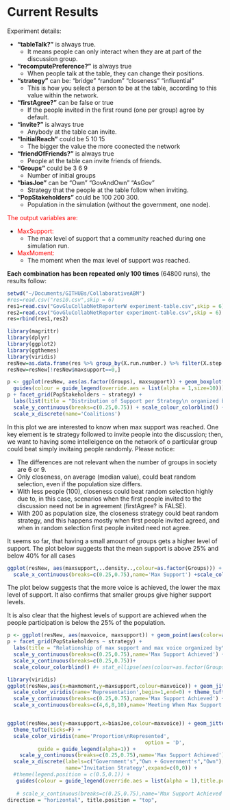 # Current Results

Experiment details:

* **"tableTalk?"** is always true. 
    + It means people can only interact when they are at part of the discussion group.

* **"recomputePreference?"** is always true
    + When people talk at the table, they can change their positions.
    
* **"strategy"** can be: "bridge" "random" "closeness" "influential"
    + This is how you select a person to be at the table, according to this value within the network.
    
* **"firstAgree?"** can be false or true
    + If the people invited in the first round (one per group) agree by default.
    
* **"invite?"** is always true
    + Anybody at the table can invite.

* **"InitialReach"** could be 5 10 15
    + The bigger the value the more coonected the network
    
* **"friendOfFriends?"** is always true
    + People at the table can invite friends of friends.

* **"Groups"** could be 3 6 9
    + Number of initial groups
    
* **"biasJoe"** can be "Own" "GovAndOwn" "AsGov"
    + Strategy that the people at the table follow when inviting.
    
* **"PopStakeholders"** could be 100 200 300.
    + Population in the simulation (without the government, one node).

<font color="red">The output variables are:</font>

* <font color="red">MaxSupport:</font>
    + The max level of support that a community reached during one simulation run.
    
* <font color="red">MaxMoment:</font>
    + The moment when the max level of support was reached.

**Each combination has been repeated only 100 times** (64800 runs), the results follow:

```r
setwd("~/Documents/GITHUBs/CollaborativeABM")
#res=read.csv("res10.csv",skip = 6)
res1=read.csv("GovGluCollabNetReporterW experiment-table.csv",skip = 6)
res2=read.csv("GovGluCollabNetReporter experiment-table.csv",skip = 6)
res=rbind(res1,res2)

library(magrittr)
library(dplyr)
library(ggplot2)
library(ggthemes)
library(viridis)
resNew=as.data.frame(res %>% group_by(X.run.number.) %>% filter(X.step. == max(X.step.)))
resNew=resNew[!resNew$maxsupport==0,]

```


```r

p <- ggplot(resNew, aes(as.factor(Groups), maxsupport)) + geom_boxplot(outlier.shape = NA) +  geom_jitter(width = 0.7,aes(colour = resNew$firstAgree),alpha=0.1)  + 
  guides(colour = guide_legend(override.aes = list(alpha = 1,size=10)))
p + facet_grid(PopStakeholders ~ strategy) + 
  labs(list(title = "Distribution of Support per Strategy\n organized by Population & Coalitions", x = "Groups", y = "Max Support",colour = "First Agree?")) + theme_tufte(ticks=F) +
  scale_y_continuous(breaks=c(0.25,0.75)) + scale_colour_colorblind() +
  scale_x_discrete(name='Coalitions')
```

In this plot we are interested to know when max support was reached. One key element is te strategy followed to invite people into the discussion; then, we want to having some intelleigence on the network of o particular group could beat simply invitaing people randomly. Please notice:

* The differences are not relevant when the number of groups in society are 6 or 9.
* Only closeness, on average (median value), could beat random selection, even if the population size differs.
* With less people (100), closeness could beat random selection highly due to, in this case, scenarios when the first people invited to the discussion need not be in agreement (firstAgree? is FALSE).
* With 200 as population size, the closeness strategy could beat random strategy, and this happens mostly when first people invited agreed, and when in random selection first people invited need not agree.

It seems so far, that having a small amount of groups gets a higher level of support.
The plot below suggests that the mean support is above 25% and below 40% for all cases

```r

ggplot(resNew, aes(maxsupport,..density..,colour=as.factor(Groups))) +  geom_freqpoly(binwidth = 0.0125,) +facet_grid(PopStakeholders ~ strategy) + labs(title = "Distribution (density) of Support organized\n by Strategy, Population & Coalitions",colour="Coalitions") + theme_tufte(ticks=F) +
  scale_x_continuous(breaks=c(0.25,0.75),name='Max Support') +scale_colour_colorblind()
```


The plot below suggests that the more voice is achieved, the lower the max level of support. It also confirms that smaller groups give higher support levels.

It is also clear that the highest levels of support are achieved when the people participation is below the 25% of the population.

```r
p <- ggplot(resNew, aes(maxvoice, maxsupport)) + geom_point(aes(color=as.factor(Groups)),alpha = 0.3,position = "jitter")
p + facet_grid(PopStakeholders ~ strategy) + 
  labs(title = "Relationship of max support and max voice organized by\n  inviting strategy, population, & number of coalitions",x="Voice when max support achieved",y="max level of support achieved", colour="Coalitions") + guides(colour = guide_legend(override.aes = list(alpha = 1,size=10))) + theme_tufte(ticks=F) + 
  scale_y_continuous(breaks=c(0.25,0.75),name='Max Support Achieved') +
  scale_x_continuous(breaks=c(0.25,0.75))+
  scale_colour_colorblind() #+ stat_ellipse(aes(colour=as.factor(Groups)))

```

```r
library(viridis)
ggplot(resNew,aes(x=maxmoment,y=maxsupport,colour=maxvoice)) + geom_jitter() + 
  scale_color_viridis(name='Representation',begin=1,end=0) + theme_tufte(ticks=F) + 
  scale_y_continuous(breaks=c(0.25,0.75),name='Max Support Achieved') +
  scale_x_continuous(breaks=c(4,6,8,10),name='Meeting When Max Support Achieved')


ggplot(resNew,aes(y=maxsupport,x=biasJoe,colour=maxvoice)) + geom_jitter(alpha=0.2)+ 
  theme_tufte(ticks=F) +
  scale_color_viridis(name='Proportion\nRepresented',
                                             option = 'D',
          guide = guide_legend(alpha=1)) +
    scale_y_continuous(breaks=c(0.25,0.75),name='Max Support Achieved') +
  scale_x_discrete(labels=c("Government's","Own + Government's","Own"),
                   name='Invitation Strategy',expand=c(0,0)) +
  #theme(legend.position = c(0.5,0.1)) +
   guides(colour = guide_legend(override.aes = list(alpha = 1),title.position='top'))
  
   # scale_x_continuous(breaks=c(0.25,0.75),name='Max Support Achieved')
direction = "horizontal", title.position = "top",

```
